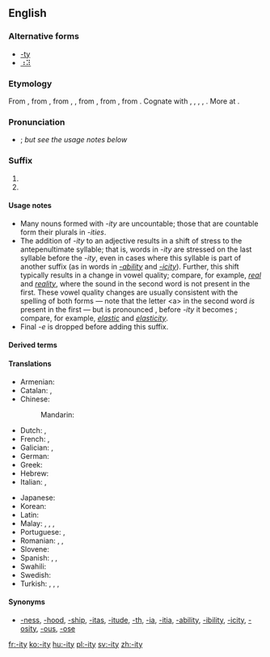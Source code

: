 ==English==

===Alternative forms===
* [[-ty]]
* [[⠰⠽]]

===Etymology===
From {{etyl|fr|en}} {{term|-ité||lang=fr}}, from {{etyl|frm|en}} {{term|-ité|lang=frm}}, from {{etyl|fro|en}} {{term|-ete|lang=fro}}, {{term|-eteit||-ity|lang=fro}}, from {{etyl|la|en}} {{term/t|la|-itātem}}, from {{term/t|la|-itās}}, from {{etyl|ine-pro|en}} {{term/t|ine-pro|*-it-|pos=suffix}}. Cognate with {{etyl|got|-}} {{term|-𐌹𐌸𐌰||-th|tr=-iþa|lang=got}}, {{etyl|goh|-}} {{term|-ida||-th|lang=goh}}, {{etyl|ang|-}} {{term|-þo|lang=ang}}, {{term|-þu|lang=ang}}, {{term|-þ||-th|lang=ang}}. More at {{l/en|-th}}.

===Pronunciation===
* {{IPA|[ɪtɪ]}}; ''but see the usage notes below''

===Suffix===
{{en-suffix}}

# {{non-gloss definition|Used to form a noun from an adjective; especially, to form the noun referring to the state, property, or quality of conforming to the adjective's description.}}
# {{non-gloss definition|Used to form other nouns, especially abstract nouns.}} <!-- such as [[proclivity]] -->

====Usage notes====
* Many nouns formed with ''-ity'' are uncountable; those that are countable form their plurals in ''-ities''.
* The addition of ''-ity'' to an adjective results in a shift of stress to the antepenultimate syllable; that is, words in ''-ity'' are stressed on the last syllable before the ''-ity'', even in cases where this syllable is part of another suffix (as in words in ''[[-ability]]'' and ''[[-icity]]''). Further, this shift typically results in a change in vowel quality; compare, for example, ''[[real]]'' and ''[[reality]]'', where the sound {{IPAchar|[æ]}} in the second word is not present in the first. These vowel quality changes are usually consistent with the spelling of both forms — note that the letter &lt;a> in the second word ''is'' present in the first — but is pronounced {{IPAchar|[k]}}, before ''-ity'' it becomes {{IPAchar|[s]}}; compare, for example, ''[[elastic]]'' and ''[[elasticity]]''.
* Final ''-e'' is dropped before adding this suffix.

====Derived terms====
{{suffixsee|en}}

====Translations====
{{trans-top|Used to form nouns from adjectives.}}
* Armenian: {{t|hy|-ություն}}
* Catalan: {{t|ca|-itat|f}}, {{t|ca|-tat|f}}
* Chinese:
*: Mandarin: {{t|cmn|性|tr=xìng|sc=Hans}}
* Dutch: {{t+|nl|-heid}}, {{t+|nl|-iteit|f}}
* French: {{t+|fr|-ité|f}}, {{t+|fr|-té|f}}
* Galician: {{t|gl|-dade|f}}, {{t|gl|-idade|f}}
* German: {{t+|de|-ität|f}}
* Greek: {{t+|el|-ότητα|f}}
* Hebrew: {{t|he|־וּת|f|tr=-ut}}
* Italian: {{t|it|-ità|f}}, {{t|it|-tà|f}}
{{trans-mid}}
* Japanese: {{t+|ja|性|tr=sei|sc=Jpan}}
* Korean: {{t+|ko|성|tr=seong|sc=Kore}}
* Latin: {{t|la|-itas|f}}
* Malay: {{t|ms|-iti}}, {{t|ms|-itet}}, {{t|ms|-itas}}, {{t|ms|ke--an}}
* Portuguese: {{t+|pt|-idade|f}}, {{t+|pt|-dade|f}}
* Romanian: {{t|ro|-itate|f}}, {{t|ro|-tate|f}}, {{t|ro|-ătate|f}}
* Slovene: {{t|sl|-nost|f}}
* Spanish: {{t+|es|-idad|f}}, {{t+|es|-edad|f}}, {{t+|es|-dad|f}}
* Swahili: {{t|sw|u-}}
* Swedish: {{t+|sv|-het|c}}
* Turkish: {{t|tr|-lük}}, {{t+|tr|-luk}}, {{t|tr|-lık}}, {{t|tr|-lik}}
{{trans-bottom}}

====Synonyms====
{{rfc|this list cannot be relied on. The specific etymologies should be specified}}
{{checksyns}}
* {{sense|used to form nouns from adjectives}} [[-ness]], [[-hood]], [[-ship]], [[-itas]], [[-itude]], [[-th]], [[-ia]], [[-itia]], [[-ability]], [[-ibility]], [[-icity]], [[-osity]], [[-ous]], [[-ose]]

[[fr:-ity]]
[[ko:-ity]]
[[hu:-ity]]
[[pl:-ity]]
[[sv:-ity]]
[[zh:-ity]]